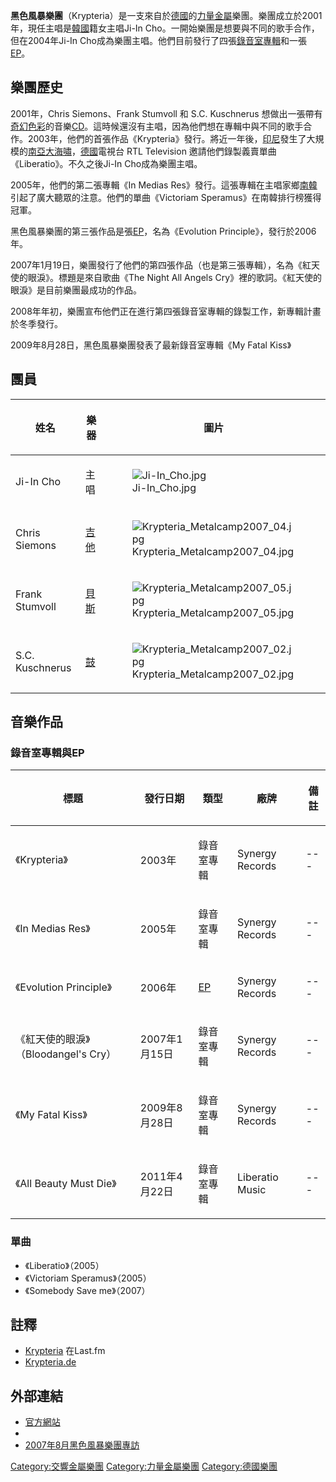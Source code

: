 {{Infobox musical artist  <!-- See Wikipedia:WikiProject Musicians -->
| Name                = 黑色風暴樂團<br />Krypteria
| Img                 = Krypteria Metalcamp2007 01.jpg
| Img_capt            = 
| Img_size            = <!-- Only for images narrower than 220 pixels -->
| Landscape           = 
| Background          = group_or_band
| Alias               = 
| Origin              = [[德國|德國]]
| Genre               = [[力量金屬|力量金屬]]<br/>[[交響金屬|交響金屬]]
| Years_active        = 2001 – 
| Label               = Synergy Records
| Associated_acts     = 
| URL                 = [http://www.krypteria.de www.krypteria.de]
| Current_members     = Ji-In Cho<br/>Chris Siemons<br/>Frank Stumvoll<br/>S.C. Kuschnerus
| Past_members        = 
}}
'''黑色風暴樂團'''（Krypteria）是一支來自於[[德國|德國]]的[[力量金屬|力量金屬]]樂團。樂團成立於2001年，現任主唱是[[韓國|韓國]]籍女主唱Ji-In Cho。一開始樂團是想要與不同的歌手合作，但在2004年Ji-In Cho成為樂團主唱。他們目前發行了四張[[錄音室專輯|錄音室專輯]]和一張[[Extended_Play|EP]]。

==樂團歷史==
2001年，Chris Siemons、Frank Stumvoll 和 S.C. Kuschnerus 想做出一張帶有[[奇幻小說|奇幻色彩]]的音樂[[CD|CD]]。這時候還沒有主唱，因為他們想在專輯中與不同的歌手合作。2003年，他們的首張作品《Krypteria》發行。將近一年後，[[印尼|印尼]]發生了大規模的[[南亞大海嘯|南亞大海嘯]]，[[德國|德國]]電視台 RTL Television 邀請他們錄製義賣單曲《Liberatio》。不久之後Ji-In Cho成為樂團主唱。

2005年，他們的第二張專輯《In Medias Res》發行。這張專輯在主唱家鄉[[南韓|南韓]]引起了廣大聽眾的注意。他們的單曲《Victoriam Speramus》在南韓排行榜獲得冠軍。

黑色風暴樂團的第三張作品是張[[Extended_Play|EP]]，名為《Evolution Principle》，發行於2006年。

2007年1月19日，樂團發行了他們的第四張作品（也是第三張專輯），名為《紅天使的眼淚》。標題是來自歌曲《The Night All Angels Cry》裡的歌詞。《紅天使的眼淚》是目前樂團最成功的作品。

2008年年初，樂團宣布他們正在進行第四張錄音室專輯的錄製工作，新專輯計畫於冬季發行。

2009年8月28日，黑色風暴樂團發表了最新錄音室專輯《My Fatal Kiss》

==團員==
{| class="wikitable"
|-
! 姓名
! 樂器
! 圖片
|-
| Ji-In Cho
| 主唱
| [[File:Ji-In_Cho.jpg|thumb]]
|-
| Chris Siemons
| [[吉他|吉他]]
| [[File:Krypteria_Metalcamp2007_04.jpg|thumb]]
|-
| Frank Stumvoll
| [[電貝斯|貝斯]]
| [[File:Krypteria_Metalcamp2007_05.jpg|thumb]]
|-
| S.C. Kuschnerus 
| [[爵士鼓|鼓]]
| [[File:Krypteria_Metalcamp2007_02.jpg|thumb]]
|}

==音樂作品==
===錄音室專輯與EP===
{| class="wikitable"
|-
! 標題
! 發行日期
! 類型
! 廠牌
! 備註
|-
| 《Krypteria》
| 2003年
| 錄音室專輯
| Synergy Records
| ---
|-
| 《In Medias Res》
| 2005年
| 錄音室專輯
| Synergy Records
| ---
|-
| 《Evolution Principle》
| 2006年
| [[Extended_Play|EP]]
| Synergy Records
| ---
|-
| 《紅天使的眼淚》（Bloodangel's Cry）
| 2007年1月15日 
| 錄音室專輯
| Synergy Records
| ---
|-
| 《My Fatal Kiss》
| 2009年8月28日
| 錄音室專輯
| Synergy Records
| ---
|-
| 《All Beauty Must Die》
| 2011年4月22日
| 錄音室專輯
| Liberatio Music
| ---
|}

===單曲===
*《Liberatio》（2005）
*《Victoriam Speramus》（2005）
*《Somebody Save me》（2007）

==註釋==
*[http://www.last.fm/music/Krypteria Krypteria] {{Wayback|url=http://www.last.fm/music/Krypteria |date=20161229072433 }} 在Last.fm
*[https://web.archive.org/web/20081220111402/http://www.krypteria.de/ Krypteria.de]

==外部連結==
{{Commonscat|Krypteria|黑色風暴}}
*[https://web.archive.org/web/20081220111402/http://www.krypteria.de/ 官方網站]
*{{myspace|krypteria|黑色風暴}}
*[http://www.metal-ways.com/78/3/interview-krypteria-interview-sum.-darkness-utrecht.html 2007年8月黑色風暴樂團專訪]{{Wayback|url=http://www.metal-ways.com/78/3/interview-krypteria-interview-sum.-darkness-utrecht.html |date=20081120021654 }}

{{Authority control}}
{{DEFAULTSORT:Krypteria}}
[[Category:交響金屬樂團|Category:交響金屬樂團]]
[[Category:力量金屬樂團|Category:力量金屬樂團]]
[[Category:德國樂團|Category:德國樂團]]